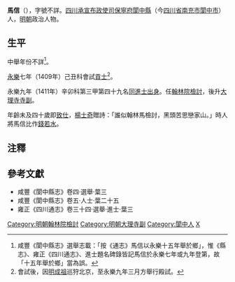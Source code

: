 '''馬信'''（{{bd|？年||？年|catIdx=M馬}}），字號不詳。[[四川承宣布政使司|四川承宣布政使司]][[保寧府|保寧府]][[閬中縣|閬中縣]]（今[[四川省|四川省]][[南充市|南充市]][[閬中市|閬中市]]）人，[[明朝|明朝]]政治人物。

==生平==
中舉年份不詳<ref>咸豐《閬中縣志》選舉志載：「按《通志》馬信以永樂十五年舉於鄉」，惟《縣志》、雍正《四川通志》、進士題名碑錄皆記馬信於永樂七年或九年登第，故「十五年舉於鄉」當為誤。</ref>。

[[永樂_(明朝)|永樂]]七年（1409年）己丑科會試[[貢士|貢士]]<ref>會試後，因[[明成祖|明成祖]]巡狩北京，至永樂九年三月方舉行殿試。</ref>。

永樂九年（1411年）辛卯科第三甲第四十九名[[同進士出身|同進士出身]]。任[[翰林院|翰林院]][[檢討|檢討]]，後升[[大理寺|大理寺]][[寺副|寺副]]。

年齡未及四十歲即[[致仕|致仕]]，[[楊士奇|楊士奇]]贈詩：「誰似翰林馬檢討，黑頭苦思戀家山。」時人將馬信比作[[錢若水|錢若水]]。

==注釋==
{{reflist}}
==參考文獻==
*咸豐《閬中縣志》卷四·選舉·葉三
*咸豐《閬中縣志》卷五·人士·葉二十五
*雍正《四川通志》卷三十四·選舉·進士·葉三

{{永樂九年辛卯科殿試金榜}}
{{DEFAULTSORT:M馬}}
[[Category:明朝翰林院檢討|Category:明朝翰林院檢討]]
[[Category:明朝大理寺副|Category:明朝大理寺副]]
[[Category:閬中人|Category:閬中人]]
[[Category:馬姓|X]]